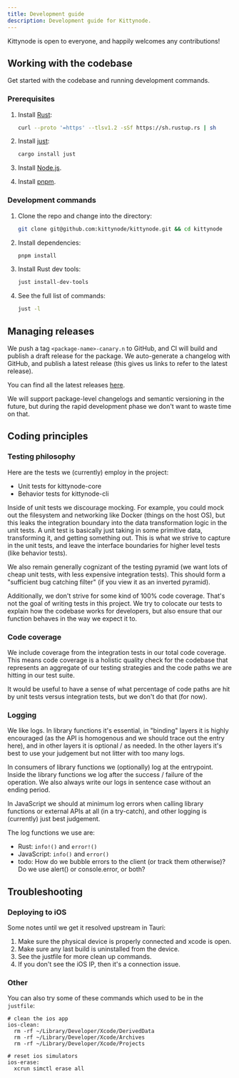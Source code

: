 ```yaml
---
title: Development guide
description: Development guide for Kittynode.
---
```



Kittynode is open to everyone, and happily welcomes any contributions!

## Working with the codebase

Get started with the codebase and running development commands.

### Prerequisites

<Steps>

1. Install [Rust](https://www.rust-lang.org/tools/install):

    ```bash
    curl --proto '=https' --tlsv1.2 -sSf https://sh.rustup.rs | sh
    ```

2. Install [just](https://github.com/casey/just):

    ```bash
    cargo install just
    ```

3. Install [Node.js](https://nodejs.org/en/download/package-manager).

4. Install [pnpm](https://pnpm.io/installation).

</Steps>

### Development commands

<Steps>

1. Clone the repo and change into the directory:

    ```bash
    git clone git@github.com:kittynode/kittynode.git && cd kittynode
    ```

2. Install dependencies:

    ```bash
    pnpm install
    ```

3. Install Rust dev tools:

    ```bash
    just install-dev-tools
    ```

4. See the full list of commands:

    ```bash
    just -l
    ```

</Steps>

## Managing releases

We push a tag `<package-name>-canary.n` to GitHub, and CI will build and publish a draft release for the package. We auto-generate a changelog with GitHub, and publish a latest release (this gives us links to refer to the latest release).

You can find all the latest releases [here](https://github.com/kittynode/kittynode/releases).

We will support package-level changelogs and semantic versioning in the future, but during the rapid development phase we don't want to waste time on that.

## Coding principles

### Testing philosophy

Here are the tests we (currently) employ in the project:

- Unit tests for kittynode-core
- Behavior tests for kittynode-cli

Inside of unit tests we discourage mocking. For example, you could mock out the filesystem and networking like Docker (things on the host OS), but this leaks the integration boundary into the data transformation logic in the unit tests. A unit test is basically just taking in some primitive data, transforming it, and getting something out. This is what we strive to capture in the unit tests, and leave the interface boundaries for higher level tests (like behavior tests).

We also remain generally cognizant of the testing pyramid (we want lots of cheap unit tests, with less expensive integration tests). This should form a "sufficient bug catching filter" (if you view it as an inverted pyramid).

Additionally, we don't strive for some kind of 100% code coverage. That's not the goal of writing tests in this project. We try to colocate our tests to explain how the codebase works for developers, but also ensure that our function behaves in the way we expect it to.

### Code coverage

We include coverage from the integration tests in our total code coverage. This means code coverage is a holistic quality check for the codebase that represents an aggregate of our testing strategies and the code paths we are hitting in our test suite.

It would be useful to have a sense of what percentage of code paths are hit by unit tests versus integration tests, but we don't do that (for now).

### Logging

We like logs. In library functions it's essential, in "binding" layers it is highly encouraged (as the API is homogenous and we should trace out the entry here), and in other layers it is optional / as needed. In the other layers it's best to use your judgement but not litter with too many logs.

In consumers of library functions we (optionally) log at the entrypoint. Inside the library functions we log after the success / failure of the operation. We also always write our logs in sentence case without an ending period.

In JavaScript we should at minimum log errors when calling library functions or external APIs at all (in a try-catch), and other logging is (currently) just best judgement.

The log functions we use are:

- Rust: `info!()` and `error!()`
- JavaScript: `info()` and `error()`
- todo: How do we bubble errors to the client (or track them otherwise)? Do we use alert() or console.error, or both?

## Troubleshooting

### Deploying to iOS

Some notes until we get it resolved upstream in Tauri:

1. Make sure the physical device is properly connected and xcode is open.
2. Make sure any last build is uninstalled from the device.
3. See the justfile for more clean up commands.
4. If you don't see the iOS IP, then it's a connection issue.

### Other

You can also try some of these commands which used to be in the `justfile`:

```just
# clean the ios app
ios-clean:
  rm -rf ~/Library/Developer/Xcode/DerivedData
  rm -rf ~/Library/Developer/Xcode/Archives
  rm -rf ~/Library/Developer/Xcode/Projects

# reset ios simulators
ios-erase:
  xcrun simctl erase all
```
